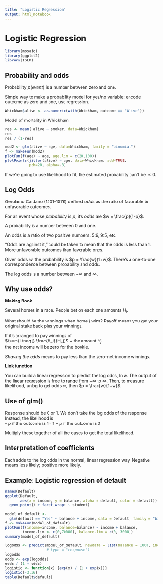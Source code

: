 ```yaml
---
title: "Logistic Regression"
output: html_notebook
---
```


# Logistic Regression

```r
library(mosaic)
library(ggplot2)
library(ISLR)
```


## Probability and odds

Probability $p(event)$ is a number between zero and one.

Simple way to make a probability model for yes/no variable: encode outcome as zero and one, use regression.
```r
Whickham$alive <- as.numeric(with(Whickham, outcome == "Alive"))
```

Model of mortality in Whickham
```r
res <- mean( alive ~ smoker, data=Whickham)
res
res / (1-res)
```

```r
mod2 <- glm(alive ~ age, data=Whickham, family = "binomial")
f <- makeFun(mod2)
plotFun(f(age) ~ age, age.lim = c(20,100))
plotPoints(jitter(alive) ~ age, data=Whickham, add=TRUE,
           pch=20, alpha=.3)
```

If we're going to use likelihood to fit, the estimated probability can't be $\leq 0$.

## Log Odds

Gerolamo Cardano (1501-1576) defined *odds* as the ratio of favorable to unfavorable outcomes.

For an event whose *probability* is $p$, it's *odds* are $w = \frac{p}{1-p}$.

A probability is a number between 0 and one.

An odds is a ratio of two positive numbers. 5:9, 9:5, etc.

"Odds are against it," could be taken to mean that the odds is less than 1.  More unfavorable outcomes than favorable ones.

Given odds $w$, the probability is $p = \frac{w}{1+w}$.  There's a one-to-one correspondence between probability and odds.

The log odds is a number between $-\infty$ and $\infty$.  

## Why use odds?

**Making Book**

Several horses in a race.  People bet on each one amounts $H_i$.

What should be the winnings when horse $j$ wins? Payoff means you get your original stake back plus your winnings.

If it's arranged to pay winnings of     
$\sum{i \neq j} \frac{H_i}{H_j}$ + the amount $H_j$   
the net income will be zero for the bookie.

*Shaving the odds* means to pay less than the zero-net-income winnings.  

**Link function**

You can build a linear regression to predict the log odds, $\ln w$.  The output of the linear regression is free to range from $-\infty$ to $\infty$.  Then, to measure likelihood, unlog to get odds $w$, then $p = \frac{w}{1+w}$.

## Use of glm() 

Response should be 0 or 1.  We don't take the log odds of the response.  Instead, the likelihood is    
- $p$ if the outcome is 1
- $1-p$ if the outcome is 0

Multiply these together of all the cases to get the total likelihood.

## Interpretation of coefficients

Each adds to the log odds in the normal, linear regression way.  Negative means less likely; positive more likely.  

## Example: Logistic regression of default

```r
names(Default)
ggplot(Default, 
       aes(x = income, y = balance, alpha = default, color = default)) + 
  geom_point() + facet_wrap( ~ student)
```

```r
model_of_default <-
  glm(default == "Yes" ~ balance + income, data = Default, family = "binomial")
f <- makeFun(model_of_default)
plotFun(f(income=income, balance=balance) ~ income + balance,
        income.lim <- c(0,70000), balance.lim = c(0, 3000))
summary(model_of_default)

logodds <- predict(model_of_default, newdata = list(balance = 1000, income = 40000)) #,
                   # type = "response")
logodds
odds <- exp(logodds)
odds / (1 + odds)
logistic <- function(x) {exp(x) / (1 + exp(x))}
logistic(-3.36)
table(Default$default)
```













